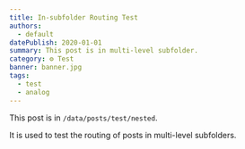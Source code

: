 ```yaml
---
title: In-subfolder Routing Test
authors:
  - default
datePublish: 2020-01-01
summary: This post is in multi-level subfolder.
category: ⚙️ Test
banner: banner.jpg
tags:
  - test
  - analog
---
```


This post is in `/data/posts/test/nested`.

It is used to test the routing of posts in multi-level subfolders.
